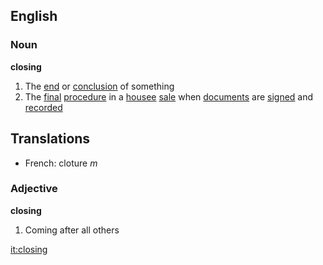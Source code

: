 ==English==
===Noun===
'''closing'''
#The [[end]] or [[conclusion]] of something
#The [[final]] [[procedure]] in a [[housee]] [[sale]] when [[document]]s are [[sign]]ed and [[record]]ed
==Translations==
*French: cloture ''m''
===Adjective===
'''closing'''
#Coming after all others

[[it:closing]]